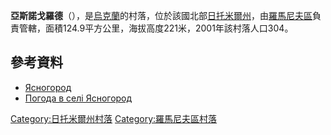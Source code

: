 {{coord|50|9|44|N|28|0|28|E|scale:30000|display=title}}

'''亞斯諾戈羅德'''（{{lang-uk|Ясногород}}），是[[烏克蘭|烏克蘭]]的村落，位於該國北部[[日托米爾州|日托米爾州]]，由[[羅馬尼夫區|羅馬尼夫區]]負責管轄，面積124.9平方公里，海拔高度221米，2001年該村落人口304。

==參考資料==
* [http://gska2.rada.gov.ua/pls/z7502/A005?rdat1=03.01.2009&rf7571=42252 Ясногород]{{dead link|date=2017年11月 |bot=InternetArchiveBot |fix-attempted=yes }}
* [http://weather.in.ua/ua/zhitomirskaja/29751 Погода в селі Ясногород] {{Wayback|url=http://weather.in.ua/ua/zhitomirskaja/29751 |date=20111219121004 }}

{{DEFAULTSORT:Ясногород}}
[[Category:日托米爾州村落|Category:日托米爾州村落]]
[[Category:羅馬尼夫區村落|Category:羅馬尼夫區村落]]


{{Zhytomyr-geo-stub}}